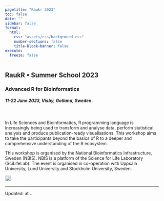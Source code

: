 ```yaml
---
pagetitle: "Raukr 2023"
toc: false
date: ""
sidebar: false
format:
  html:
    css: "assets/css/background.css"
    number-sections: false
    title-block-banner: false
execute:
  freeze: false
---
```


## [**RaukR** • Summer School 2023]{.large}

### Advanced R for Bioinformatics

##### 11-22 June 2023, Visby, Gotland, Sweden.

<br>

In Life Sciences and Bioinformatics, R programming language is increasingly being used to transform and analyse data, perform statistical analysis and produce publication-ready visualisations. This workshop aims to take the participants beyond the basics of R to a deeper and comprehensive understanding of the R ecosystem.

This workshop is organised by the National Bioinformatics Infrastructure, Sweden (NBIS). NBIS is a platform of the Science for Life Laboratory (SciLifeLab). The event is organised in co-operation with Uppsala University, Lund University and Stockholm University, Sweden.

![](assets/logos/raukr.svg){height="1.3em"} &nbsp; ![](assets/logos/nbis-scilifelab.svg){height="1.2em"}

---

::: small
Updated: <?lua.date?> at <?lua.time?>..
:::
